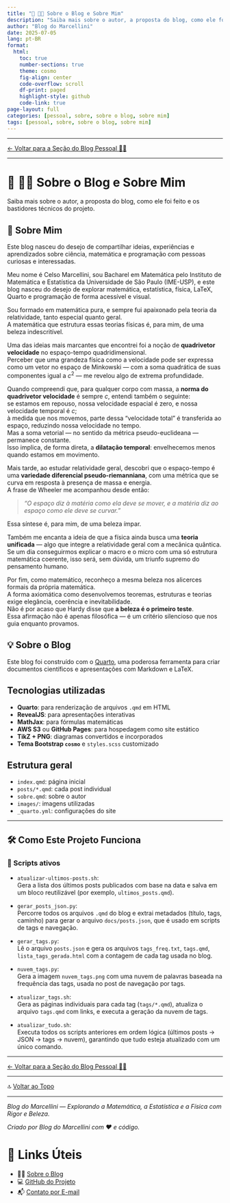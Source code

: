 ```yaml
---
title: "📘 🧑‍💻 Sobre o Blog e Sobre Mim"
description: "Saiba mais sobre o autor, a proposta do blog, como ele foi feito e os bastidores técnicos do projeto."
author: "Blog do Marcellini"
date: 2025-07-05
lang: pt-BR
format:
  html:
    toc: true
    number-sections: true
    theme: cosmo
    fig-align: center
    code-overflow: scroll
    df-print: paged
    highlight-style: github
    code-link: true
page-layout: full
categories: [pessoal, sobre, sobre o blog, sobre mim]
tags: [pessoal, sobre, sobre o blog, sobre mim]
---
```


---

[← Voltar para a Seção do Blog Pessoal 🧑‍🏫](/posts/pessoal/)

---

# 📘 🧑‍🏫 Sobre o Blog e Sobre Mim

Saiba mais sobre o autor, a proposta do blog, como ele foi feito e os bastidores técnicos do projeto.

## 👋 Sobre Mim

::: {.callout-tip collapse=false icon='🌟'}
Este blog nasceu do desejo de compartilhar ideias, experiências e aprendizados sobre ciência, matemática e programação com pessoas curiosas e interessadas.
:::

Meu nome é Celso Marcellini, sou Bacharel em Matemática pelo Instituto de Matemática e Estatística da Universidade de São Paulo (IME-USP), e este blog nasceu do desejo de explorar matemática, estatística, física, LaTeX, Quarto e programação de forma acessível e visual.


::: {.callout-note icon="✍️" title="✍️ Reflexão do autor"}

Sou formado em matemática pura, e sempre fui apaixonado pela teoria da relatividade, tanto especial quanto geral.  
A matemática que estrutura essas teorias físicas é, para mim, de uma beleza indescritível.

Uma das ideias mais marcantes que encontrei foi a noção de **quadrivetor velocidade** no espaço-tempo quadridimensional.  
Perceber que uma grandeza física como a velocidade pode ser expressa como um vetor no espaço de Minkowski — com a soma quadrática de suas componentes igual a $c^2$ — me revelou algo de extrema profundidade.

Quando compreendi que, para qualquer corpo com massa, a **norma do quadrivetor velocidade** é sempre $c$, entendi também o seguinte:  
se estamos em repouso, nossa velocidade espacial é zero, e nossa velocidade temporal é $c$;  
à medida que nos movemos, parte dessa “velocidade total” é transferida ao espaço, reduzindo nossa velocidade no tempo.  
Mas a soma vetorial — no sentido da métrica pseudo-euclideana — permanece constante.  
Isso implica, de forma direta, a **dilatação temporal**: envelhecemos menos quando estamos em movimento.

Mais tarde, ao estudar relatividade geral, descobri que o espaço-tempo é uma **variedade diferencial pseudo-riemanniana**, com uma métrica que se curva em resposta à presença de massa e energia.  
A frase de Wheeler me acompanhou desde então:

> *“O espaço diz à matéria como ela deve se mover, e a matéria diz ao espaço como ele deve se curvar.”*

Essa síntese é, para mim, de uma beleza ímpar.

Também me encanta a ideia de que a física ainda busca uma **teoria unificada** — algo que integre a relatividade geral com a mecânica quântica.  
Se um dia conseguirmos explicar o macro e o micro com uma só estrutura matemática coerente, isso será, sem dúvida, um triunfo supremo do pensamento humano.

Por fim, como matemático, reconheço a mesma beleza nos alicerces formais da própria matemática.  
A forma axiomática como desenvolvemos teoremas, estruturas e teorias exige elegância, coerência e inevitabilidade.  
Não é por acaso que Hardy disse que **a beleza é o primeiro teste**.  
Essa afirmação não é apenas filosófica — é um critério silencioso que nos guia enquanto provamos.

:::


## 💡 Sobre o Blog

Este blog foi construído com o [Quarto](https://quarto.org), uma poderosa ferramenta para criar documentos científicos e apresentações com Markdown e LaTeX.

## Tecnologias utilizadas

- **Quarto**: para renderização de arquivos `.qmd` em HTML
- **RevealJS**: para apresentações interativas
- **MathJax**: para fórmulas matemáticas
- **AWS S3** ou **GitHub Pages**: para hospedagem como site estático
- **TikZ + PNG**: diagramas convertidos e incorporados
- **Tema Bootstrap `cosmo`** e `styles.scss` customizado

## Estrutura geral

- `index.qmd`: página inicial
- `posts/*.qmd`: cada post individual
- `sobre.qmd`: sobre o autor
- `images/`: imagens utilizadas
- `_quarto.yml`: configurações do site

---

## 🛠️ Como Este Projeto Funciona


### 📜 Scripts ativos

- `atualizar-ultimos-posts.sh`:  
  Gera a lista dos últimos posts publicados com base na data e salva em um bloco reutilizável (por exemplo, `ultimos_posts.qmd`).

- `gerar_posts_json.py`:  
  Percorre todos os arquivos `.qmd` do blog e extrai metadados (título, tags, caminho) para gerar o arquivo `docs/posts.json`, que é usado em scripts de tags e navegação.

- `gerar_tags.py`:  
  Lê o arquivo `posts.json` e gera os arquivos `tags_freq.txt`, `tags.qmd`, `lista_tags_gerada.html` com a contagem de cada tag usada no blog.

- `nuvem_tags.py`:  
  Gera a imagem `nuvem_tags.png` com uma nuvem de palavras baseada na frequência das tags, usada no post de navegação por tags.

- `atualizar_tags.sh`:  
  Gera as páginas individuais para cada tag (`tags/*.qmd`), atualiza o arquivo `tags.qmd` com links, e executa a geração da nuvem de tags.

- `atualizar_tudo.sh`:  
  Executa todos os scripts anteriores em ordem lógica (últimos posts → JSON → tags → nuvem), garantindo que tudo esteja atualizado com um único comando.

---

[← Voltar para a Seção do Blog Pessoal 🧑‍🏫](/posts/pessoal/)

---

🔝 [Voltar ao Topo](sobre-o-blog.qmd)

---

*Blog do Marcellini — Explorando a Matemática, a Estatística e a Física com Rigor e Beleza.*

:::{.callout-note}
*Criado por Blog do Marcellini com ❤️ e código.*
:::

# 🔗 Links Úteis

- 🧑‍🏫 [Sobre o Blog](../../posts/pessoal/sobre-o-blog.qmd)
- 💻 <a href="https://github.com/marcellini-celso/blog-marcellini-V2.git" target="_blank">GitHub do Projeto</a>
- 📬 [Contato por E-mail](mailto:prof.marcellini@gmail.com)

